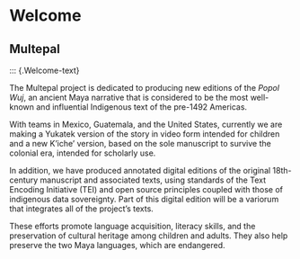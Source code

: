 # Welcome

::: {.home-page-content}
::: {.col-half} 
:::
:::

::: {.title}

## Multepal
:::

::: {.Welcome-text}

The Multepal project is dedicated to producing new editions 
of the _Popol Wuj_, an ancient Maya narrative that is considered 
to be the most well-known and influential Indigenous text of the 
pre-1492 Americas. 

With teams in Mexico, Guatemala, and the United States, 
currently we are making a Yukatek version of the story in video 
form intended for children and a new K’iche’ version, based on 
the sole manuscript to survive the colonial era, intended for 
scholarly use. 

In addition, we have produced annotated digital editions of the 
original 18th-century manuscript and associated texts, using standards 
of the Text Encoding Initiative (TEI) and open source principles
coupled with those of indigenous data sovereignty. Part of this 
digital edition will be a variorum that integrates all of the project’s texts.

These efforts promote language acquisition, literacy skills, and the preservation of cultural heritage among children and adults. They also help preserve the two Maya languages, which are endangered.
